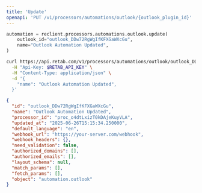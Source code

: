 ```yaml
---
title: 'Update'
openapi: 'PUT /v1/processors/automations/outlook/{outlook_plugin_id}'
---
```


<RequestExample>

```python python
automation = reclient.processors.automations.outlook.update(
    outlook_id="outlook_DDw72RgWgIfKFXGaWXcGu",
    name="Outlook Automation Updated",
)
```

```bash curl
curl https://api.retab.com/v1/processors/automations/outlook/outlook_DDw72RgWgIfKFXGaWXcGu \
  -H "Api-Key: $RETAB_API_KEY" \
  -H "Content-Type: application/json" \
  -d '{
    "name": "Outlook Automation Updated",
  }'
```

</RequestExample>   

<ResponseExample>

```json
{
  "id": "outlook_DDw72RgWgIfKFXGaWXcGu",
  "name": "Outlook Automation Updated",
  "processor_id": "proc_o4dtLxizT0kDAjeKuyVLA",
  "updated_at": "2025-06-26T15:15:34.250000",
  "default_language": "en",
  "webhook_url": "https://your-server.com/webhook",
  "webhook_headers": {},
  "need_validation": false,
  "authorized_domains": [],
  "authorized_emails": [],
  "layout_schema": null,
  "match_params": [],
  "fetch_params": [],
  "object": "automation.outlook"
}
```

</ResponseExample>